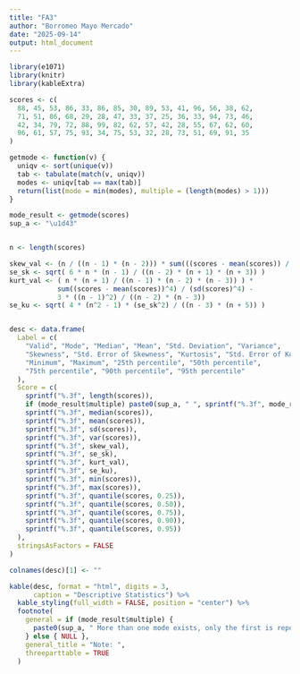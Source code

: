 ---
title: "FA3"
author: "Borromeo Mayo Mercado"
date: "2025-09-14"
output: html_document
---

<style>
h1.title {
  text-align: center;
}
h4.author {
  text-align: center;
}
h4.date {
  text-align: center;
}
</style>


```{r setup, include=FALSE}
library(e1071)   
library(knitr)  
library(kableExtra)

scores <- c(
  88, 45, 53, 86, 33, 86, 85, 30, 89, 53, 41, 96, 56, 38, 62,
  71, 51, 86, 68, 29, 28, 47, 33, 37, 25, 36, 33, 94, 73, 46,
  42, 34, 79, 72, 88, 99, 82, 62, 57, 42, 28, 55, 67, 62, 60,
  96, 61, 57, 75, 93, 34, 75, 53, 32, 28, 73, 51, 69, 91, 35
)

getmode <- function(v) {
  uniqv <- sort(unique(v))
  tab <- tabulate(match(v, uniqv))
  modes <- uniqv[tab == max(tab)]
  return(list(mode = min(modes), multiple = (length(modes) > 1)))
}

mode_result <- getmode(scores)
sup_a <- "\u1d43" 


n <- length(scores)

skew_val <- (n / ((n - 1) * (n - 2))) * sum(((scores - mean(scores)) / sd(scores))^3)
se_sk <- sqrt( 6 * n * (n - 1) / ((n - 2) * (n + 1) * (n + 3)) )
kurt_val <- ( n * (n + 1) / ((n - 1) * (n - 2) * (n - 3)) ) *
            sum((scores - mean(scores))^4) / (sd(scores)^4) -
            3 * ((n - 1)^2) / ((n - 2) * (n - 3))
se_ku <- sqrt( 4 * (n^2 - 1) * (se_sk^2) / ((n - 3) * (n + 5)) )


desc <- data.frame(
  Label = c(
    "Valid", "Mode", "Median", "Mean", "Std. Deviation", "Variance",
    "Skewness", "Std. Error of Skewness", "Kurtosis", "Std. Error of Kurtosis",
    "Minimum", "Maximum", "25th percentile", "50th percentile",
    "75th percentile", "90th percentile", "95th percentile"
  ),
  Score = c(
    sprintf("%.3f", length(scores)),
    if (mode_result$multiple) paste0(sup_a, " ", sprintf("%.3f", mode_result$mode)) else sprintf("%.3f", mode_result$mode),
    sprintf("%.3f", median(scores)),
    sprintf("%.3f", mean(scores)),
    sprintf("%.3f", sd(scores)),
    sprintf("%.3f", var(scores)),
    sprintf("%.3f", skew_val),
    sprintf("%.3f", se_sk),
    sprintf("%.3f", kurt_val),
    sprintf("%.3f", se_ku),
    sprintf("%.3f", min(scores)),
    sprintf("%.3f", max(scores)),
    sprintf("%.3f", quantile(scores, 0.25)),
    sprintf("%.3f", quantile(scores, 0.50)),
    sprintf("%.3f", quantile(scores, 0.75)),
    sprintf("%.3f", quantile(scores, 0.90)),
    sprintf("%.3f", quantile(scores, 0.95))
  ),
  stringsAsFactors = FALSE
)

colnames(desc)[1] <- ""
```

```{r echo=FALSE}
kable(desc, format = "html", digits = 3,
      caption = "Descriptive Statistics") %>%
  kable_styling(full_width = FALSE, position = "center") %>%
  footnote(
    general = if (mode_result$multiple) {
      paste0(sup_a, " More than one mode exists, only the first is reported.")
    } else { NULL },
    general_title = "Note: ",
    threeparttable = TRUE
  )

```





